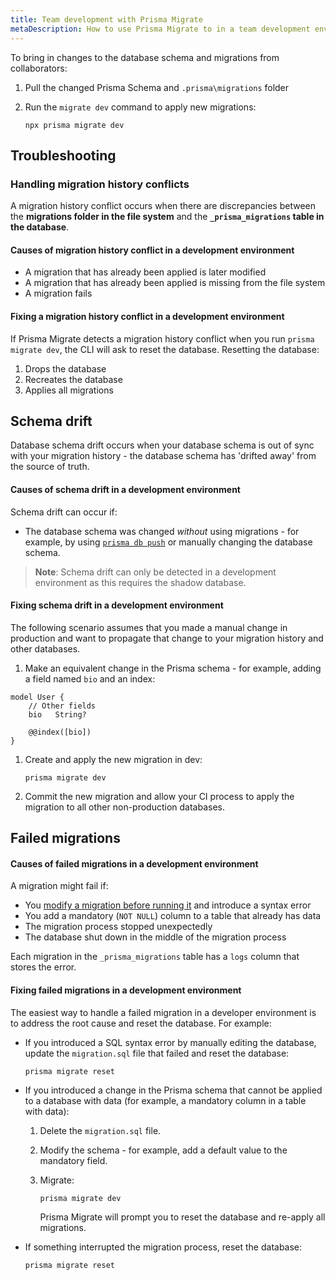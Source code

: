 ```yaml
---
title: Team development with Prisma Migrate
metaDescription: How to use Prisma Migrate to in a team development environment.
---
```


<TopBlock>

To bring in changes to the database schema and migrations from collaborators:

1. Pull the changed Prisma Schema and `.prisma\migrations` folder
1. Run the `migrate dev` command to apply new migrations:

   ```terminal
   npx prisma migrate dev
   ```

</TopBlock>

## Troubleshooting

### Handling migration history conflicts

A migration history conflict occurs when there are discrepancies between the **migrations folder in the file system** and the **`_prisma_migrations` table in the database**.

#### Causes of migration history conflict in a development environment

- A migration that has already been applied is later modified
- A migration that has already been applied is missing from the file system
- A migration fails

#### Fixing a migration history conflict in a development environment

If Prisma Migrate detects a migration history conflict when you run `prisma migrate dev`, the CLI will ask to reset the database. Resetting the database:

1. Drops the database
2. Recreates the database
3. Applies all migrations

## Schema drift

Database schema drift occurs when your database schema is out of sync with your migration history - the database schema has 'drifted away' from the source of truth.

#### Causes of schema drift in a development environment

Schema drift can occur if:

- The database schema was changed _without_ using migrations - for example, by using [`prisma db push`](../../../reference/api-reference/command-reference#db-push) or manually changing the database schema.

> **Note**: Schema drift can only be detected in a development environment as this requires the shadow database.

#### Fixing schema drift in a development environment

The following scenario assumes that you made a manual change in production and want to propagate that change to your migration history and other databases.

1. Make an equivalent change in the Prisma schema - for example, adding a field named `bio` and an index:

```prisma
model User {
    // Other fields
    bio   String?

    @@index([bio])
}
```

1. Create and apply the new migration in dev:

   ```terminal
   prisma migrate dev
   ```

1. Commit the new migration and allow your CI process to apply the migration to all other non-production databases.

## Failed migrations

#### Causes of failed migrations in a development environment

A migration might fail if:

- You [modify a migration before running it]() and introduce a syntax error
- You add a mandatory (`NOT NULL`) column to a table that already has data
- The migration process stopped unexpectedly
- The database shut down in the middle of the migration process

Each migration in the `_prisma_migrations` table has a `logs` column that stores the error.

#### Fixing failed migrations in a development environment

The easiest way to handle a failed migration in a developer environment is to address the root cause and reset the database. For example:

- If you introduced a SQL syntax error by manually editing the database, update the `migration.sql` file that failed and reset the database:

  ```terminal
  prisma migrate reset
  ```

- If you introduced a change in the Prisma schema that cannot be applied to a database with data (for example, a mandatory column in a table with data):

  1. Delete the `migration.sql` file.

  2. Modify the schema - for example, add a default value to the mandatory field.

  3. Migrate:

     ```terminal
     prisma migrate dev
     ```

     Prisma Migrate will prompt you to reset the database and re-apply all migrations.

- If something interrupted the migration process, reset the database:

  ```terminal
  prisma migrate reset
  ```

